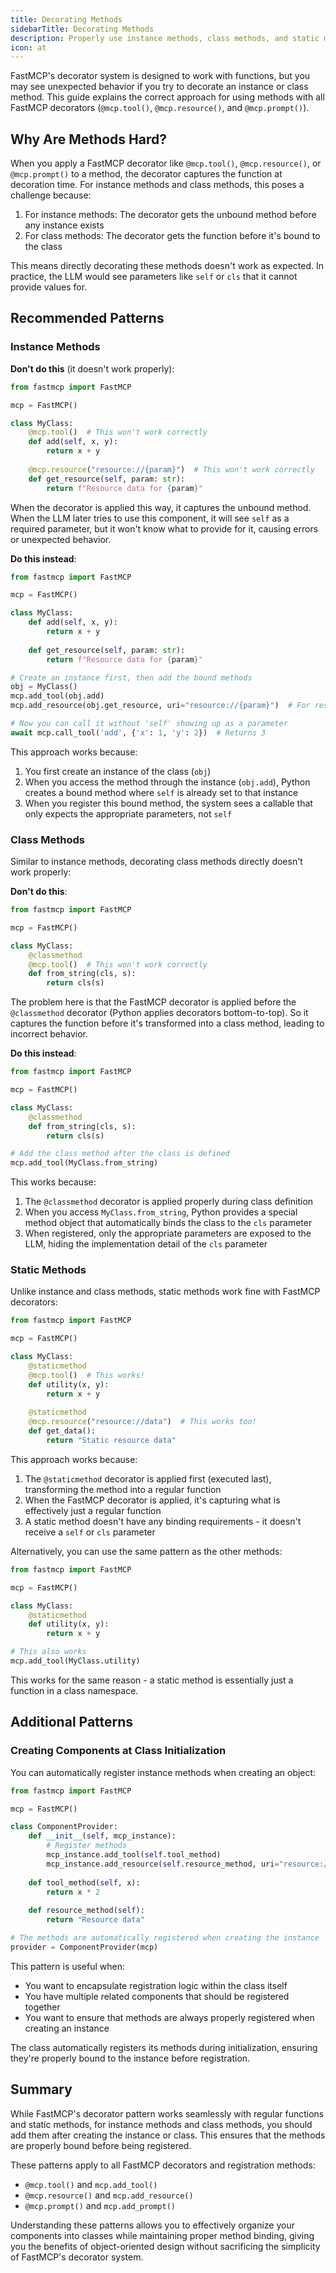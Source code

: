 ```yaml
---
title: Decorating Methods
sidebarTitle: Decorating Methods
description: Properly use instance methods, class methods, and static methods with FastMCP decorators.
icon: at
---
```


FastMCP's decorator system is designed to work with functions, but you may see unexpected behavior if you try to decorate an instance or class method. This guide explains the correct approach for using methods with all FastMCP decorators (`@mcp.tool()`, `@mcp.resource()`, and `@mcp.prompt()`).

## Why Are Methods Hard?

When you apply a FastMCP decorator like `@mcp.tool()`, `@mcp.resource()`, or `@mcp.prompt()` to a method, the decorator captures the function at decoration time. For instance methods and class methods, this poses a challenge because:

1. For instance methods: The decorator gets the unbound method before any instance exists
2. For class methods: The decorator gets the function before it's bound to the class

This means directly decorating these methods doesn't work as expected. In practice, the LLM would see parameters like `self` or `cls` that it cannot provide values for.

## Recommended Patterns

### Instance Methods

**Don't do this** (it doesn't work properly):

```python
from fastmcp import FastMCP

mcp = FastMCP()

class MyClass:
    @mcp.tool()  # This won't work correctly
    def add(self, x, y):
        return x + y
    
    @mcp.resource("resource://{param}")  # This won't work correctly
    def get_resource(self, param: str):
        return f"Resource data for {param}"
```

When the decorator is applied this way, it captures the unbound method. When the LLM later tries to use this component, it will see `self` as a required parameter, but it won't know what to provide for it, causing errors or unexpected behavior.

**Do this instead**:

```python
from fastmcp import FastMCP

mcp = FastMCP()

class MyClass:
    def add(self, x, y):
        return x + y
    
    def get_resource(self, param: str):
        return f"Resource data for {param}"

# Create an instance first, then add the bound methods
obj = MyClass()
mcp.add_tool(obj.add)
mcp.add_resource(obj.get_resource, uri="resource://{param}")  # For resources

# Now you can call it without 'self' showing up as a parameter
await mcp.call_tool('add', {'x': 1, 'y': 2})  # Returns 3
```

This approach works because:
1. You first create an instance of the class (`obj`)
2. When you access the method through the instance (`obj.add`), Python creates a bound method where `self` is already set to that instance
3. When you register this bound method, the system sees a callable that only expects the appropriate parameters, not `self`

### Class Methods

Similar to instance methods, decorating class methods directly doesn't work properly:

**Don't do this**:

```python
from fastmcp import FastMCP

mcp = FastMCP()

class MyClass:
    @classmethod
    @mcp.tool()  # This won't work correctly
    def from_string(cls, s):
        return cls(s)
```

The problem here is that the FastMCP decorator is applied before the `@classmethod` decorator (Python applies decorators bottom-to-top). So it captures the function before it's transformed into a class method, leading to incorrect behavior.

**Do this instead**:

```python
from fastmcp import FastMCP

mcp = FastMCP()

class MyClass:
    @classmethod
    def from_string(cls, s):
        return cls(s)

# Add the class method after the class is defined
mcp.add_tool(MyClass.from_string)
```

This works because:
1. The `@classmethod` decorator is applied properly during class definition
2. When you access `MyClass.from_string`, Python provides a special method object that automatically binds the class to the `cls` parameter
3. When registered, only the appropriate parameters are exposed to the LLM, hiding the implementation detail of the `cls` parameter

### Static Methods

Unlike instance and class methods, static methods work fine with FastMCP decorators:

```python
from fastmcp import FastMCP

mcp = FastMCP()

class MyClass:
    @staticmethod
    @mcp.tool()  # This works!
    def utility(x, y):
        return x + y
    
    @staticmethod
    @mcp.resource("resource://data")  # This works too!
    def get_data():
        return "Static resource data"
```

This approach works because:
1. The `@staticmethod` decorator is applied first (executed last), transforming the method into a regular function
2. When the FastMCP decorator is applied, it's capturing what is effectively just a regular function
3. A static method doesn't have any binding requirements - it doesn't receive a `self` or `cls` parameter

Alternatively, you can use the same pattern as the other methods:

```python
from fastmcp import FastMCP

mcp = FastMCP()

class MyClass:
    @staticmethod
    def utility(x, y):
        return x + y

# This also works
mcp.add_tool(MyClass.utility)
```

This works for the same reason - a static method is essentially just a function in a class namespace.

## Additional Patterns

### Creating Components at Class Initialization

You can automatically register instance methods when creating an object:

```python
from fastmcp import FastMCP

mcp = FastMCP()

class ComponentProvider:
    def __init__(self, mcp_instance):
        # Register methods
        mcp_instance.add_tool(self.tool_method)
        mcp_instance.add_resource(self.resource_method, uri="resource://data")
    
    def tool_method(self, x):
        return x * 2
    
    def resource_method(self):
        return "Resource data"

# The methods are automatically registered when creating the instance
provider = ComponentProvider(mcp)
```

This pattern is useful when:
- You want to encapsulate registration logic within the class itself
- You have multiple related components that should be registered together
- You want to ensure that methods are always properly registered when creating an instance

The class automatically registers its methods during initialization, ensuring they're properly bound to the instance before registration.

## Summary

While FastMCP's decorator pattern works seamlessly with regular functions and static methods, for instance methods and class methods, you should add them after creating the instance or class. This ensures that the methods are properly bound before being registered.

These patterns apply to all FastMCP decorators and registration methods:
- `@mcp.tool()` and `mcp.add_tool()`
- `@mcp.resource()` and `mcp.add_resource()`
- `@mcp.prompt()` and `mcp.add_prompt()`

Understanding these patterns allows you to effectively organize your components into classes while maintaining proper method binding, giving you the benefits of object-oriented design without sacrificing the simplicity of FastMCP's decorator system.
